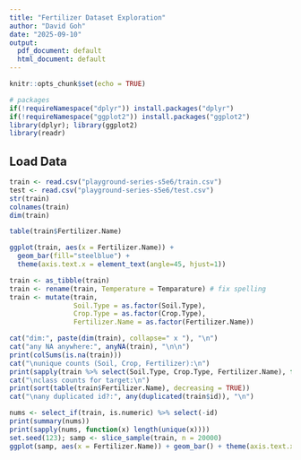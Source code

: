 ```yaml
---
title: "Fertilizer Dataset Exploration"
author: "David Goh"
date: "2025-09-10"
output:
  pdf_document: default
  html_document: default
---
```


```r
knitr::opts_chunk$set(echo = TRUE)
```

``` r
# packages
if(!requireNamespace("dplyr")) install.packages("dplyr")
if(!requireNamespace("ggplot2")) install.packages("ggplot2")
library(dplyr); library(ggplot2)
library(readr)
```


## Load Data

```r
train <- read.csv("playground-series-s5e6/train.csv")
test <- read.csv("playground-series-s5e6/test.csv")
str(train)
colnames(train)
dim(train)
```

``` r
table(train$Fertilizer.Name)

ggplot(train, aes(x = Fertilizer.Name)) +
  geom_bar(fill="steelblue") +
  theme(axis.text.x = element_text(angle=45, hjust=1))
```

```r
train <- as_tibble(train)
train <- rename(train, Temperature = Temparature) # fix spelling
train <- mutate(train,
                Soil.Type = as.factor(Soil.Type),
                Crop.Type = as.factor(Crop.Type),
                Fertilizer.Name = as.factor(Fertilizer.Name))
```

```r

cat("dim:", paste(dim(train), collapse=" x "), "\n")
cat("any NA anywhere:", anyNA(train), "\n\n")
print(colSums(is.na(train)))
cat("\nunique counts (Soil, Crop, Fertilizer):\n")
print(sapply(train %>% select(Soil.Type, Crop.Type, Fertilizer.Name), function(x) length(levels(x))))
cat("\nclass counts for target:\n")
print(sort(table(train$Fertilizer.Name), decreasing = TRUE))
cat("\nany duplicated id?:", any(duplicated(train$id)), "\n")
```
```r
nums <- select_if(train, is.numeric) %>% select(-id)
print(summary(nums))
print(sapply(nums, function(x) length(unique(x))))
set.seed(123); samp <- slice_sample(train, n = 20000)
ggplot(samp, aes(x = Fertilizer.Name)) + geom_bar() + theme(axis.text.x = element_text(angle=45, hjust=1))
```
